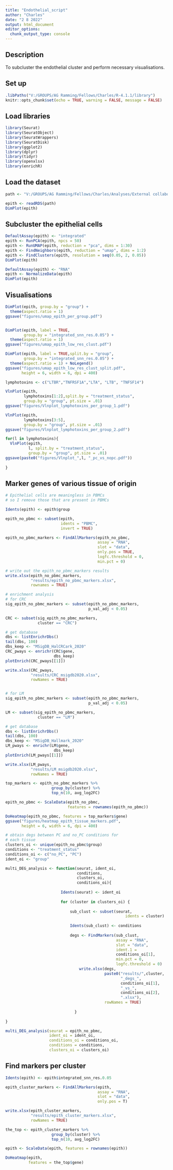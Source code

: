 ```yaml
---
title: "Endothelial_script"
author: "Charles"
date: "2 8 2022"
output: html_document
editor_options: 
  chunk_output_type: console
---
```


## Description

To subcluster the endothelial cluster and perform necessary visualisations.

## Set up

```r
.libPaths("V:/GROUPS/AG Ramming/Fellows/Charles/R-4.1.1/library")
knitr::opts_chunk$set(echo = TRUE, warning = FALSE, message = FALSE)
```

## Load libraries

```r
library(Seurat)
library(SeuratObject)
library(SeuratWrappers)
library(SeuratDisk)
library(ggplot2)
library(dplyr)
library(tidyr)
library(openxlsx)
library(enrichR)
```

## Load the dataset

```r
path <- "V:/GROUPS/AG Ramming/Fellows/Charles/Analyses/External collaborations/DFKZ/GSE178318/GSE178318/cell_annotation/singleR/objects/epithelial_cluster.rds"

epith <- readRDS(path)
DimPlot(epith)
```

## Subcluster the epithelial cells

```r
DefaultAssay(epith) <- "integrated"
epith <- RunPCA(epith, npcs = 50) 
epith <- RunUMAP(epith, reduction = "pca", dims = 1:30)
epith <- FindNeighbors(epith, reduction = "umap", dims = 1:2)
epith <- FindClusters(epith, resolution = seq(0.05, 2, 0.05))
DimPlot(epith)

DefaultAssay(epith) <- "RNA"
epith <- NormalizeData(epith)
DimPlot(epith)
```

## Visualisations

```r
DimPlot(epith, group.by = "group") + 
  theme(aspect.ratio = 1)
ggsave("figures/umap_epith_per_group.pdf")


DimPlot(epith, label = TRUE,
        group.by = "integrated_snn_res.0.05") + 
  theme(aspect.ratio = 1)
ggsave("figures/umap_epith_low_res_clust.pdf")

DimPlot(epith, label = TRUE,split.by = "group",
        group.by = "integrated_snn_res.0.05") + 
  theme(aspect.ratio = 1) + NoLegend()
ggsave("figures/umap_epith_low_res_clust_split.pdf",
       height = 6, width = 6, dpi = 400)

lymphotoxins <- c("LTBR","TNFRSF1A","LTA", "LTB", "TNFSF14")

VlnPlot(epith,
        lymphotoxins[1:2],split.by = "treatment_status",
        group.by = "group", pt.size = .01)
ggsave("figures/Vlnplot_lymphotoxins_per_group_1.pdf")

VlnPlot(epith,
        lymphotoxins[3:5],
        group.by = "group", pt.size = .01)
ggsave("figures/Vlnplot_lymphotoxins_per_group_2.pdf")

for(l in lymphotoxins){
  VlnPlot(epith,
          l, split.by = "treatment_status",
          group.by = "group", pt.size = .01)
ggsave(paste0("figures/Vlnplot_",l, "_pc_vs_nopc.pdf"))
  
}
```

## Marker genes of various tissue of origin

```r
# Epithelial cells are meaningless in PBMCs
# so I remove those that are present in PBMCs

Idents(epith) <- epith$group

epith_no_pbmc <- subset(epith,
                        idents = "PBMC",
                        invert = TRUE)

epith_no_pbmc_markers <- FindAllMarkers(epith_no_pbmc,
                                        assay = "RNA",
                                        slot = "data",
                                        only.pos = TRUE,
                                        logfc.threshold = 0,
                                        min.pct = 0)

# write out the epith_no_pbmc_markers results
write.xlsx(epith_no_pbmc_markers,
           "results/epith_no_pbmc_markers.xlsx",
           rownames = TRUE)

# enrichment analysis
# for CRC
sig_epith_no_pbmc_markers <- subset(epith_no_pbmc_markers,
                                    p_val_adj < 0.05)

CRC <- subset(sig_epith_no_pbmc_markers,
              cluster == "CRC")

# get database
dbs <- listEnrichrDbs()
tail(dbs, 100)
dbs_keep <- "MSigDB_HalCRCark_2020"
CRC_pways <- enrichr(CRC$gene,
                     dbs_keep)
plotEnrich(CRC_pways[[1]])

write.xlsx(CRC_pways,
           "results/CRC_msigdb2020.xlsx",
           rowNames = TRUE)


# for LM
sig_epith_no_pbmc_markers <- subset(epith_no_pbmc_markers,
                                    p_val_adj < 0.05)

LM <- subset(sig_epith_no_pbmc_markers,
              cluster == "LM")

# get database
dbs <- listEnrichrDbs()
tail(dbs, 100)
dbs_keep <- "MSigDB_Hallmark_2020"
LM_pways <- enrichr(LM$gene,
                     dbs_keep)
plotEnrich(LM_pways[[1]])

write.xlsx(LM_pways,
           "results/LM_msigdb2020.xlsx",
           rowNames = TRUE)

top_markers <- epith_no_pbmc_markers %>%
                    group_by(cluster) %>%
                    top_n(10, avg_log2FC)

epith_no_pbmc <- ScaleData(epith_no_pbmc, 
                           features = rownames(epith_no_pbmc))

DoHeatmap(epith_no_pbmc, features = top_markers$gene)
ggsave("figures/heatmap_epith_tissue_markers.pdf",
       height = 6, width = 6, dpi = 400)

# obtain degs between PC and no_PC conditions for 
# each tissue
clusters_oi <- unique(epith_no_pbmc$group)
conditions <- "treatment_status"
conditions_oi <- c("no_PC", "PC")
ident_oi <- "group"

multi_DEG_analysis <- function(seurat, ident_oi,
                               conditions,
                               clusters_oi,
                               conditions_oi){
  
                        Idents(seurat) <- ident_oi
                              
                        for (cluster in clusters_oi) {
                                
                            sub_clust <- subset(seurat,
                                                    idents = cluster)
                                
                            Idents(sub_clust) <- conditions
                                
                            degs <- FindMarkers(sub_clust,
                                                assay = "RNA",
                                                slot = "data",
                                                ident.1 = 
                                                conditions_oi[1],
                                                min.pct = 0,
                                                logfc.threshold = 0)
                                write.xlsx(degs,
                                           paste0("results/",cluster,
                                                  "_degs_",
                                                  conditions_oi[1],
                                                  "_vs_",
                                                  conditions_oi[2],
                                                  ".xlsx"),
                                           rowNames = TRUE)
                                
                              }
                              
} 

multi_DEG_analysis(seurat = epith_no_pbmc, 
                   ident_oi = ident_oi,
                   conditions_oi = conditions_oi,
                   conditions = conditions,
                   clusters_oi = clusters_oi)
```

## Find markers per cluster

```r
Idents(epith) <- epith$integrated_snn_res.0.05

epith_cluster_markers <- FindAllMarkers(epith,
                                        assay = "RNA",
                                        slot = "data",
                                        only.pos = T)

write.xlsx(epith_cluster_markers,
           "results/epith_cluster_markers.xlsx",
           rowNames = TRUE)

the_top <- epith_cluster_markers %>%
                    group_by(cluster) %>%
                    top_n(10, avg_log2FC)

epith <- ScaleData(epith, features = rownames(epith))

DoHeatmap(epith,
          features = the_top$gene)
```
